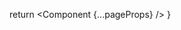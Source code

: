 
  return <ThemeProvider attribute="class" defaultTheme="system" enableSystem disableTransitionOnChange>
    <Component {...pageProps} />
    <Toaster />
  </ThemeProvider>
}
